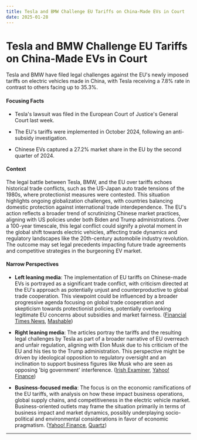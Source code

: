 ```yaml
---
title: Tesla and BMW Challenge EU Tariffs on China-Made EVs in Court
date: 2025-01-28
---
```


# Tesla and BMW Challenge EU Tariffs on China-Made EVs in Court

Tesla and BMW have filed legal challenges against the EU's newly imposed tariffs on electric vehicles made in China, with Tesla receiving a 7.8% rate in contrast to others facing up to 35.3%.

#### Focusing Facts

- Tesla's lawsuit was filed in the European Court of Justice's General Court last week.

- The EU's tariffs were implemented in October 2024, following an anti-subsidy investigation.

- Chinese EVs captured a 27.2% market share in the EU by the second quarter of 2024.

#### Context

The legal battle between Tesla, BMW, and the EU over tariffs echoes historical trade conflicts, such as the US-Japan auto trade tensions of the 1980s, where protectionist measures were contested. This situation highlights ongoing globalization challenges, with countries balancing domestic protection against international trade interdependence. The EU's action reflects a broader trend of scrutinizing Chinese market practices, aligning with US policies under both Biden and Trump administrations. Over a 100-year timescale, this legal conflict could signify a pivotal moment in the global shift towards electric vehicles, affecting trade dynamics and regulatory landscapes like the 20th-century automobile industry revolution. The outcome may set legal precedents impacting future trade agreements and competitive strategies in the burgeoning EV market.

#### Narrow Perspectives

- **Left leaning media**: The implementation of EU tariffs on Chinese-made EVs is portrayed as a significant trade conflict, with criticism directed at the EU's approach as potentially unjust and counterproductive to global trade cooperation. This viewpoint could be influenced by a broader progressive agenda focusing on global trade cooperation and skepticism towards protectionist policies, potentially overlooking legitimate EU concerns about subsidies and market fairness. ([Financial Times News](https://www.ft.com/content/178adfba-f197-4f66-a9cd-f0c04ae400b4), [Mashable](https://mashable.com/article/tesla-bmw-sue-eu-for-tariffs-on-chinese-made-eletric-vehicles))

- **Right leaning media**: The articles portray the tariffs and the resulting legal challenges by Tesla as part of a broader narrative of EU overreach and unfair regulation, aligning with Elon Musk due to his criticism of the EU and his ties to the Trump administration. This perspective might be driven by ideological opposition to regulatory oversight and an inclination to support business figures like Musk who are seen as opposing 'big government' interference. ([Irish Examiner](https://www.irishexaminer.com/business/companies/arid-41562622.html), [Yahoo! Finance](https://finance.yahoo.com/news/tesla-bmw-legal-action-against-175337723.html))

- **Business-focused media**: The focus is on the economic ramifications of the EU tariffs, with analysis on how these impact business operations, global supply chains, and competitiveness in the electric vehicle market. Business-oriented outlets may frame the situation primarily in terms of business impact and market dynamics, possibly underplaying socio-political and environmental considerations in favor of economic pragmatism. ([Yahoo! Finance](https://finance.yahoo.com/video/tesla-joins-court-challenges-eu-142845797.html), [Quartz](https://qz.com/tesla-bmw-e-u-ev-tariffs-1851748486))

---
